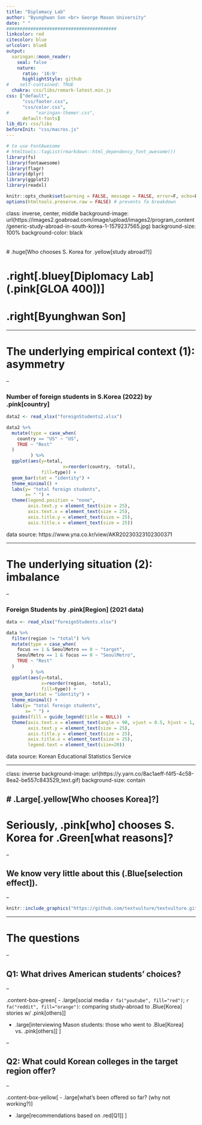 ```yaml
---
title: "Diplomacy Lab"
author: "Byunghwan Son <br> George Mason University"
date: " "
#########################################
linkcolor: red
citecolor: blue
urlcolor: blueß
output: 
  xaringan::moon_reader:
    seal: false
    nature:
      ratio: '16:9'
      highlightStyle: github
#    self-contained: TRUE
  chakra: css/libs/remark-latest.min.js
css: ["default", 
      "css/footer.css", 
      "css/color.css", 
#          "xaringan-themer.css",
      default-fonts]
lib_dir: css/libs
beforeInit: "css/macros.js"
---
```


```r
# to use FontAwesome
# htmltools::tagList(rmarkdown::html_dependency_font_awesome())
library(fs)
library(fontawesome)
library(flagr)
library(dplyr)
library(ggplot2)
library(readxl)

knitr::opts_chunk$set(warning = FALSE, message = FALSE, error=F, echo=F)
options(htmltools.preserve.raw = FALSE) # prevents fa breakdown

```


class: inverse, center, middle
background-image: url(https://images2.goabroad.com/image/upload/images2/program_content/generic-study-abroad-in-south-korea-1-1579237565.jpg)
background-size: 100%
background-color: black
<br>
<br>
<br>
# .huge[Who chooses S. Korea for .yellow[study abroad?]]

# .right[.bluey[Diplomacy Lab] (.pink[GLOA 400])]

# .right[**Byunghwan Son**]

---

# The underlying empirical context (1): asymmetry

--

### Number of foreign students in S.Korea (2022) by .pink[country]

```r

data2 <- read_xlsx("foreignStudents2.xlsx")

data2 %>% 
  mutate(type = case_when(
    country == "US" ~ "US",
    TRUE ~ "Rest"
  )
         ) %>%
  ggplot(aes(y=total,
                     x=reorder(country, -total),
             fill=type)) + 
  geom_bar(stat = "identity") + 
  theme_minimal() +
  labs(y= "total foreign students",
       x= " ") +
  theme(legend.position = "none",
        axis.text.y = element_text(size = 25),
        axis.text.x = element_text(size = 25),
        axis.title.y = element_text(size = 25),
        axis.title.x = element_text(size = 25))  

```

data source: https://www.yna.co.kr/view/AKR20230323102300371

---

# The underlying situation (2): imbalance

--

### Foreign Students by .pink[Region] (2021 data)

```r

data <- read_xlsx("foreignStudents.xlsx")

data %>% 
  filter(region != "total") %>%
  mutate(type = case_when(
    focus == 1 & SeoulMetro == 0 ~ "target",
    SeoulMetro == 1 & focus == 0 ~ "SeoulMetro",
    TRUE ~ "Rest"
  )
         ) %>%
  ggplot(aes(y=total,
             x=reorder(region, -total),
             fill=type)) +
  geom_bar(stat = "identity") + 
  theme_minimal() +
  labs(y= "total foreign students",
       x= " ") +
  guides(fill = guide_legend(title = NULL))  +
  theme(axis.text.x = element_text(angle = 90, vjust = 0.5, hjust = 1, size = 15),
        axis.text.y = element_text(size = 25),
        axis.title.y = element_text(size = 25),
        axis.title.x = element_text(size = 25),
        legend.text = element_text(size=20)) 


```

data source: Korean Educational Statistics Service

---

class: inverse
background-image: url(https://y.yarn.co/8ac1aeff-f4f5-4c58-8ea2-be557c843529_text.gif)
background-size: contain


# .Large[.yellow[**Who chooses Korea**]?]
---


# Seriously, .pink[who] chooses S. Korea for .Green[what reasons]?

--

## We know very little about this (.Blue[selection effect]).

--

```r

knitr::include_graphics("https://github.com/textvulture/textvulture.github.io/blob/master/images/DipLab1.JPG?raw=true")


```

---

# **The questions** 

--

## Q1: What drives American students' choices?

--

.content-box-green[
- .large[social media `r fa("youtube", fill="red")`; `r fa("reddit", fill="orange")`: comparing study-abroad to .Blue[Korea] stories w/ .pink[others]]

- .large[interviewing Mason students: those who went to .Blue[Korea] vs. .pink[others]]
]

--

## Q2: What could Korean colleges in the target region offer?  

--

.content-box-yellow[
- .large[what's been offered so far? (why not working?)]

- .large[recommendations based on .red[Q1]]
]
